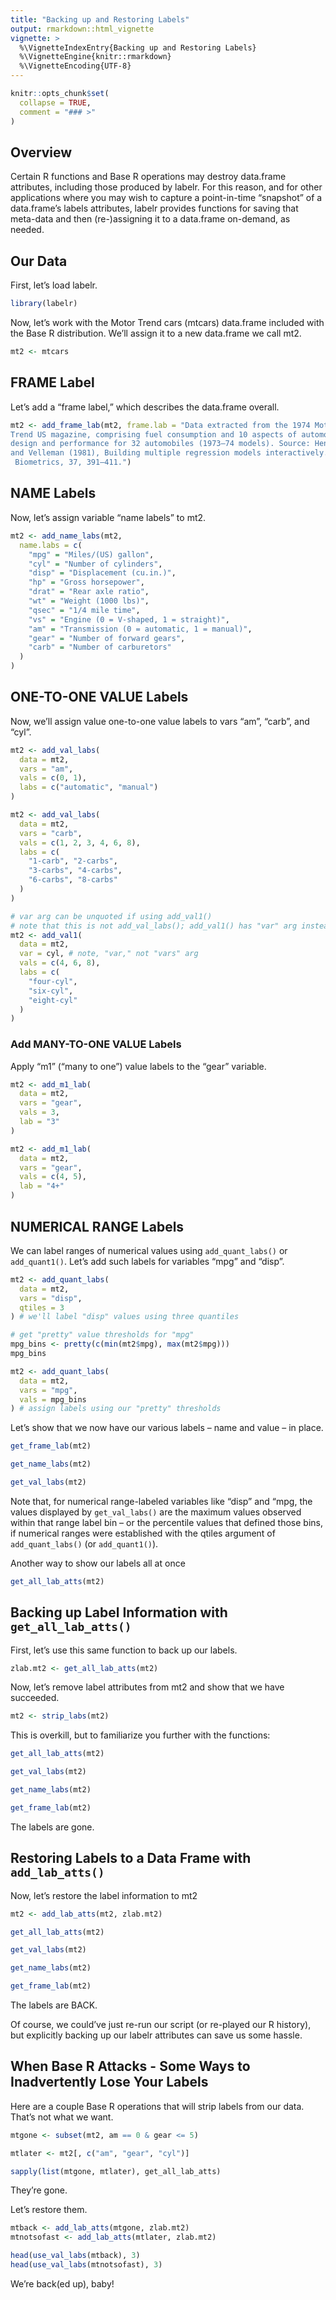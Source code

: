 ```yaml
---
title: "Backing up and Restoring Labels"
output: rmarkdown::html_vignette
vignette: >
  %\VignetteIndexEntry{Backing up and Restoring Labels}
  %\VignetteEngine{knitr::rmarkdown}
  %\VignetteEncoding{UTF-8}
---
```


```r
knitr::opts_chunk$set(
  collapse = TRUE,
  comment = "### >"
)
```
## Overview
Certain R functions and Base R operations may destroy data.frame attributes, 
including those produced by labelr. For this reason, and for other applications
where you may wish to capture a point-in-time "snapshot" of a data.frame's 
labels attributes, labelr provides functions for saving that meta-data and
then (re-)assigning it to a data.frame on-demand, as needed.

## Our Data
First, let's load labelr.
```r
library(labelr)
```

Now, let's work with the Motor Trend cars (mtcars) data.frame included with the
Base R distribution. We'll assign it to a new data.frame we call mt2.

```r
mt2 <- mtcars
```

## FRAME Label
Let's add a "frame label," which describes the data.frame overall.

```r
mt2 <- add_frame_lab(mt2, frame.lab = "Data extracted from the 1974 Motor
Trend US magazine, comprising fuel consumption and 10 aspects of automobile
design and performance for 32 automobiles (1973–74 models). Source: Henderson
and Velleman (1981), Building multiple regression models interactively.
 Biometrics, 37, 391–411.")
```

## NAME Labels
Now, let's assign variable "name labels" to mt2.

```r
mt2 <- add_name_labs(mt2,
  name.labs = c(
    "mpg" = "Miles/(US) gallon",
    "cyl" = "Number of cylinders",
    "disp" = "Displacement (cu.in.)",
    "hp" = "Gross horsepower",
    "drat" = "Rear axle ratio",
    "wt" = "Weight (1000 lbs)",
    "qsec" = "1/4 mile time",
    "vs" = "Engine (0 = V-shaped, 1 = straight)",
    "am" = "Transmission (0 = automatic, 1 = manual)",
    "gear" = "Number of forward gears",
    "carb" = "Number of carburetors"
  )
)
```

## ONE-TO-ONE VALUE Labels
Now, we'll assign value one-to-one value labels to vars "am", "carb", and "cyl".

```r
mt2 <- add_val_labs(
  data = mt2,
  vars = "am",
  vals = c(0, 1),
  labs = c("automatic", "manual")
)

mt2 <- add_val_labs(
  data = mt2,
  vars = "carb",
  vals = c(1, 2, 3, 4, 6, 8),
  labs = c(
    "1-carb", "2-carbs",
    "3-carbs", "4-carbs",
    "6-carbs", "8-carbs"
  )
)

# var arg can be unquoted if using add_val1()
# note that this is not add_val_labs(); add_val1() has "var" arg instead of "vars
mt2 <- add_val1(
  data = mt2,
  var = cyl, # note, "var," not "vars" arg
  vals = c(4, 6, 8),
  labs = c(
    "four-cyl",
    "six-cyl",
    "eight-cyl"
  )
)
```

### Add MANY-TO-ONE VALUE Labels
Apply "m1" ("many to one") value labels to the "gear" variable.

```r
mt2 <- add_m1_lab(
  data = mt2,
  vars = "gear",
  vals = 3,
  lab = "3"
)

mt2 <- add_m1_lab(
  data = mt2,
  vars = "gear",
  vals = c(4, 5),
  lab = "4+"
)
```

## NUMERICAL RANGE Labels
We can label ranges of numerical values using `add_quant_labs()` or `add_quant1()`.
Let's add such labels for variables "mpg" and "disp".

```r
mt2 <- add_quant_labs(
  data = mt2,
  vars = "disp",
  qtiles = 3
) # we'll label "disp" values using three quantiles

# get "pretty" value thresholds for "mpg"
mpg_bins <- pretty(c(min(mt2$mpg), max(mt2$mpg)))
mpg_bins

mt2 <- add_quant_labs(
  data = mt2,
  vars = "mpg",
  vals = mpg_bins
) # assign labels using our "pretty" thresholds
```

Let's show that we now have our various labels -- name and value -- in place.

```r
get_frame_lab(mt2)

get_name_labs(mt2)

get_val_labs(mt2)
```

Note that, for numerical range-labeled variables like "disp" and "mpg, the values
displayed by `get_val_labs()` are the maximum values observed within that range
label bin -- or the percentile values that defined those bins, if numerical 
ranges were established with the qtiles argument of `add_quant_labs()` (or 
`add_quant1()`).

Another way to show our labels all at once

```r
get_all_lab_atts(mt2)
```

## Backing up Label Information with `get_all_lab_atts()`
First, let's use this same function to back up our labels.

```r
zlab.mt2 <- get_all_lab_atts(mt2)
```

Now, let's remove label attributes from mt2 and show that we have succeeded.
```r
mt2 <- strip_labs(mt2)
```

This is overkill, but to familiarize you further with the functions:
```r
get_all_lab_atts(mt2)

get_val_labs(mt2)

get_name_labs(mt2)

get_frame_lab(mt2)
```
The labels are gone.

## Restoring Labels to a Data Frame with `add_lab_atts()`
Now, let's restore the label information to mt2

```r
mt2 <- add_lab_atts(mt2, zlab.mt2)

get_all_lab_atts(mt2)

get_val_labs(mt2)

get_name_labs(mt2)

get_frame_lab(mt2)
```

The labels are BACK.

Of course, we could've just re-run our script (or re-played our R history),
but explicitly backing up our labelr attributes can save us some hassle.

## When Base R Attacks - Some Ways to Inadvertently Lose Your Labels
Here are a couple Base R operations that will strip labels from our data. 
That's not what we want.

```r
mtgone <- subset(mt2, am == 0 & gear <= 5)

mtlater <- mt2[, c("am", "gear", "cyl")]

sapply(list(mtgone, mtlater), get_all_lab_atts)
```

They're gone.

Let's restore them.

```r
mtback <- add_lab_atts(mtgone, zlab.mt2)
mtnotsofast <- add_lab_atts(mtlater, zlab.mt2)

head(use_val_labs(mtback), 3)
head(use_val_labs(mtnotsofast), 3)
```

We're back(ed up), baby!
